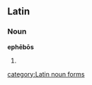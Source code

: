 ==Latin==
===Noun===
'''ephēbōs''' {{m}}
# {{inflection of|ephebus#Latin|ephēbus|acc|p}}

[[category:Latin noun forms]]